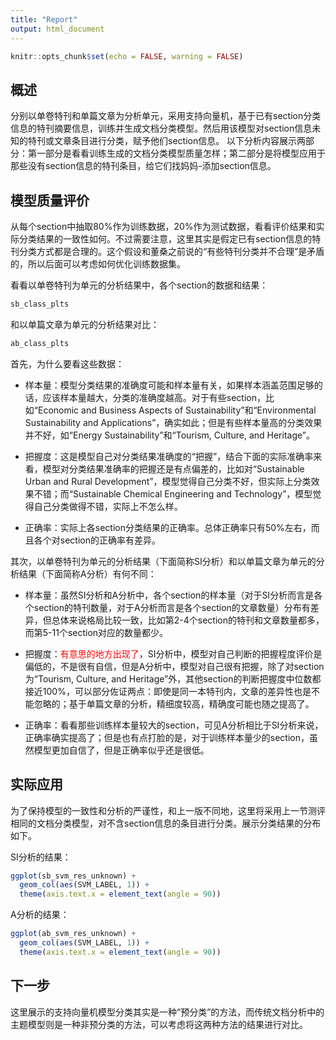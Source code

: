 ```yaml
---
title: "Report"
output: html_document
---
```


```r
knitr::opts_chunk$set(echo = FALSE, warning = FALSE)
```

## 概述

分别以单卷特刊和单篇文章为分析单元，采用支持向量机，基于已有section分类信息的特刊摘要信息，训练并生成文档分类模型。然后用该模型对section信息未知的特刊或文章条目进行分类，赋予他们section信息。
以下分析内容展示两部分：第一部分是看看训练生成的文档分类模型质量怎样；第二部分是将模型应用于那些没有section信息的特刊条目，给它们找妈妈-添加section信息。

## 模型质量评价

从每个section中抽取80%作为训练数据，20%作为测试数据，看看评价结果和实际分类结果的一致性如何。不过需要注意，这里其实是假定已有section信息的特刊分类方式都是合理的。这个假设和董桑之前说的“有些特刊分类并不合理”是矛盾的，所以后面可以考虑如何优化训练数据集。

看看以单卷特刊为单元的分析结果中，各个section的数据和结果：

```r
sb_class_plts
```

和以单篇文章为单元的分析结果对比：

```r
ab_class_plts
```

首先，为什么要看这些数据：

- 样本量：模型分类结果的准确度可能和样本量有关，如果样本涵盖范围足够的话，应该样本量越大，分类的准确度越高。对于有些section，比如“Economic and Business Aspects of Sustainability”和“Environmental Sustainability and Applications”，确实如此；但是有些样本量高的分类效果并不好，如“Energy Sustainability”和“Tourism, Culture, and Heritage”。

- 把握度：这是模型自己对分类结果准确度的“把握”，结合下面的实际准确率来看，模型对分类结果准确率的把握还是有点偏差的，比如对“Sustainable Urban and Rural Development”，模型觉得自己分类不好，但实际上分类效果不错；而“Sustainable Chemical Engineering and Technology”，模型觉得自己分类做得不错，实际上不怎么样。

- 正确率：实际上各section分类结果的正确率。总体正确率只有50%左右，而且各个对section的正确率有差异。

其次，以单卷特刊为单元的分析结果（下面简称SI分析）和以单篇文章为单元的分析结果（下面简称A分析）有何不同：

- 样本量：虽然SI分析和A分析中，各个section的样本量（对于SI分析而言是各个section的特刊数量，对于A分析而言是各个section的文章数量）分布有差异，但总体来说格局比较一致，比如第2-4个section的特刊和文章数量都多，而第5-11个section对应的数量都少。

- 把握度：<span style="color:red">有意思的地方出现了</span>，SI分析中，模型对自己判断的把握程度评价是偏低的，不是很有自信，但是A分析中，模型对自己很有把握，除了对section为“Tourism, Culture, and Heritage”外，其他section的判断把握度中位数都接近100%，可以部分佐证两点：即使是同一本特刊内，文章的差异性也是不能忽略的；基于单篇文章的分析，精细度较高，精确度可能也随之提高了。

- 正确率：看看那些训练样本量较大的section，可见A分析相比于SI分析来说，正确率确实提高了；但是也有点打脸的是，对于训练样本量少的section，虽然模型更加自信了，但是正确率似乎还是很低。

## 实际应用

为了保持模型的一致性和分析的严谨性，和上一版不同地，这里将采用上一节测评相同的文档分类模型，对不含section信息的条目进行分类。展示分类结果的分布如下。

SI分析的结果：

```r
ggplot(sb_svm_res_unknown) + 
  geom_col(aes(SVM_LABEL, 1)) + 
  theme(axis.text.x = element_text(angle = 90))
```

A分析的结果：

```r
ggplot(ab_svm_res_unknown) + 
  geom_col(aes(SVM_LABEL, 1)) + 
  theme(axis.text.x = element_text(angle = 90))
```

## 下一步

这里展示的支持向量机模型分类其实是一种“预分类”的方法，而传统文档分析中的主题模型则是一种非预分类的方法，可以考虑将这两种方法的结果进行对比。
